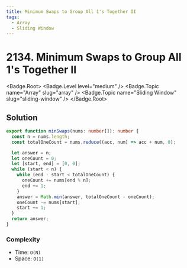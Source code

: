 ```yaml
---
title: Minimum Swaps to Group All 1's Together II
tags:
  - Array
  - Sliding Window
---
```


# 2134. Minimum Swaps to Group All 1's Together II

<Badge.Root>
  <Badge.Level level="medium" />
  <Badge.Topic name="Array" slug="array" />
  <Badge.Topic name="Sliding Window" slug="sliding-window" />
</Badge.Root>

## Solution

```typescript filename="solution.ts" copy
export function minSwaps(nums: number[]): number {
  const n = nums.length;
  const totalOneCount = nums.reduce((acc, num) => acc + num, 0);

  let answer = n;
  let oneCount = 0;
  let [start, end] = [0, 0];
  while (start < n) {
    while (end - start < totalOneCount) {
      oneCount += nums[end % n];
      end += 1;
    }
    answer = Math.min(answer, totalOneCount - oneCount);
    oneCount -= nums[start];
    start += 1;
  }
  return answer;
}
```

### Complexity

- Time: `O(N)`
- Space: `O(1)`

<ProblemLink
  codingSite="leetcode"
  href="https://leetcode.com/problems/minimum-swaps-to-group-all-1s-together-ii"
  title="Minimum Swaps to Group All 1's Together II"
/>
